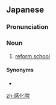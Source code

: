 ==Japanese==
{{ja-kanjitab|かん|か|いん|yomi=on}}

===Pronunciation===
{{ja-pron|かんかいん|y=o}}

===Noun===
{{ja-noun|かんかいん}}

# {{lb|ja|dated|sort=かんかいん}} [[reform school]]

====Synonyms====
* {{l/ja|教護院}}

[[zh:感化院]]